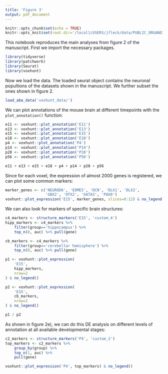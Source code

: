 ```yaml
---
title: 'Figure 3'
output: pdf_document
---
```


```r
knitr::opts_chunk$set(echo = TRUE)
knitr::opts_knit$set(root.dir='/local1/USERS/jfleck/data/PUBLIC_ORGANOIDS')
```

This notebook reproduces the main analyses from figure 2 of the manuscript. First we import the necessary packages.

```r
library(tidyverse)
library(patchwork)
library(Seurat)
library(voxhunt)
```

Now we load the data. The loaded seurat object contains the neuronal popultions of the datasets shown in the manuscript. We further subset the ones shown in figure 2.

```r
load_aba_data('voxhunt_data/')
```

We can plot annotations of the mouse brain at different timepoints with the `plot_annotation()` function:

```r
e11 <- voxhunt::plot_annotation('E11')
e13 <- voxhunt::plot_annotation('E13')
e15 <- voxhunt::plot_annotation('E15')
e18 <- voxhunt::plot_annotation('E18')
p4 <- voxhunt::plot_annotation('P4')
p14 <- voxhunt::plot_annotation('P14')
p28 <- voxhunt::plot_annotation('P28')
p56 <- voxhunt::plot_annotation('P56')

e11 + e13 + e15 + e18 + p4 + p14 + p28 + p56 
```


Since for each voxel, the expression of almost 2000 genes is registered, we can plot some common markers:

```r
marker_genes <- c('NEUROD6', 'EOMES', 'DCN', 'DLX1', 'DLX2', 
                  'GBX2', 'OTX2', 'GATA3', 'PAX8')
voxhunt::plot_expression('E15', marker_genes, slices=8:12) & no_legend()
```

We can also look for markers of specific brain structures:

```r
c4_markers <- structure_markers('E15', 'custom_4')
hipp_markers <- c4_markers %>% 
    filter(group=='hippocampus') %>% 
    top_n(8, auc) %>% pull(gene)

cb_markers <- c4_markers %>% 
    filter(group=='cerebellar hemisphere') %>% 
    top_n(8, auc) %>% pull(gene)

p1 <- voxhunt::plot_expression(
    'E15', 
    hipp_markers,
    nrow=2
) & no_legend() 

p2 <- voxhunt::plot_expression(
    'E15', 
    cb_markers,
    nrow=2
) & no_legend()

p1 / p2 
```

As shown in figure 2e), we can do this DE analysis on different levels of annotation at all available developmental stages:

```r
c2_markers <- structure_markers('P4', 'custom_2')
top_markers <- c2_markers %>% 
    group_by(group) %>% 
    top_n(1, auc) %>% 
    pull(gene)

voxhunt::plot_expression('P4', top_markers) & no_legend()
```

